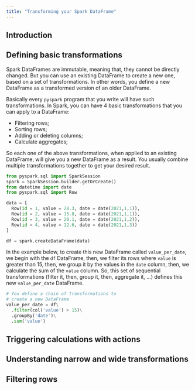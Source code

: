 ```yaml
---
title: "Transforming your Spark DataFrame"
---
```


## Introduction


## Defining basic transformations

Spark DataFrames are immutable, meaning that, they cannot be directly changed. But you can use an existing DataFrame to create a new one, based on a set of transformations. In other words, you define a new DataFrame as a transformed version of an older DataFrame.

Basically every `pyspark` program that you write will have such transformations. In Spark, you can have 4 basic transformations that you can apply to a DataFrame:

- Filtering rows;
- Sorting rows;
- Adding or deleting columns;
- Calculate aggregates;

So each one of the above transformations, when applied to an existing DataFrame, will give you a new DataFrame as a result. You usually combine multiple transformations together to get your desired result.

```python
from pyspark.sql import SparkSession
spark = SparkSession.builder.getOrCreate()
from datetime import date
from pyspark.sql import Row

data = [
  Row(id = 1, value = 28.3, date = date(2021,1,1)),
  Row(id = 2, value = 15.8, date = date(2021,1,1)),
  Row(id = 3, value = 20.1, date = date(2021,1,2)),
  Row(id = 4, value = 12.6, date = date(2021,1,3))
]

df = spark.createDataFrame(data)
```

In the example below, to create this new DataFrame called `value_per_date`, we begin with the `df` DataFrame, then, we filter its rows where `value` is greater than 15, then, we group it by the values in the `date` column, then, we calculate the sum of the `value` column. So, this set of sequential transformations (filter it, then, group it, then, aggregate it, ...) defines this new `value_per_date` DataFrame.

```python
# You define a chain of transformations to
# create a new DataFrame
value_per_date = df\
  .filter(col('value') > 15)\
  .groupBy('date')\
  .sum('value')
```


## Triggering calculations with actions



## Understanding narrow and wide transformations

## Filtering rows


